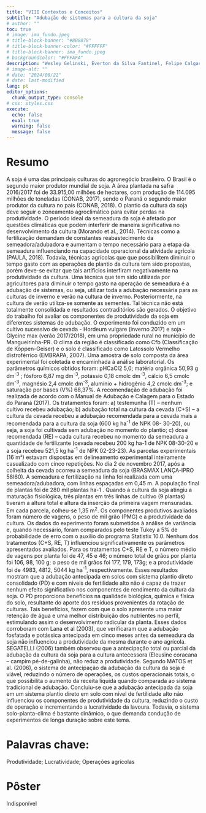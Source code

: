 ```yaml
---
title: "VIII Contextos e Conceitos"
subtitle: "Adubação de sistemas para a cultura da soja"
# author: ""
toc: true
# image: ima_fundo.jpeg
# title-block-banner: "#8B8878"
# title-block-banner-color: "#FFFFFF"
# title-block-banner: ima_fundo.jpeg
# backgroundcolor: "#FFFAFA"
description: "Wesley Gelinski, Everton da Silva Fantinel, Felipe Calgaro, Arthur Aloysio Schwengber, Dayana Jéssica Eckert, Gustavo Frosi, Jessé Rodrigo Fink"
# image-alt: ""
# date: "2024/08/22"
# date: last-modified
lang: pt
editor_options: 
  chunk_output_type: console
# css: styles.css
execute: 
  echo: false
  eval: true
  warning: false
  message: false
---
```


# Resumo

A soja é uma das principais culturas do agronegócio brasileiro. O Brasil é o segundo maior produtor mundial de soja. A área plantada na safra 2016/2017 foi de 33.915,00 milhões de hectares, com produção de 114.095 milhões de toneladas (CONAB, 2017), sendo o Paraná o segundo maior produtor da cultura no país (CONAB, 2018). O plantio da cultura da soja deve seguir o zoneamento agroclimático para evitar perdas na produtividade. O período ideal da semeadura da soja é afetado por questões climáticas que podem interferir de maneira significativa no desenvolvimento da cultura (Morando et al., 2014). Técnicas como a fertilização demandam de constantes reabastecimento da semeadora/adubadora e aumentam o tempo necessário para a etapa da semeadura influenciando na capacidade operacional da atividade agrícola (PAULA, 2018). Todavia, técnicas agrícolas que que possibilitem diminuir o tempo gasto com as operações de plantio da cultura tem sido propostas, porém deve-se evitar que tais artifícios interfiram negativamente na produtividade da cultura. Uma técnica que tem sido utilizada por agricultores para diminuir o tempo gasto na operação de semeadura é a adubação de sistemas, ou seja, utilizar toda a adubação necessária para as culturas de inverno e verão na cultura de inverno. Posteriormente, na cultura de verão utiliza-se somente as sementes. Tal técnica não está totalmente consolidada e resultados contraditórios são gerados. O objetivo do trabalho foi avaliar os componentes de produtividade da soja em diferentes sistemas de adubação. O experimento foi conduzido em um cultivo sucessivo de cevada - Hordeum vulgare (inverno 2017) e soja - Glycine max (verão 2017/2018), em uma propriedade rural no município de Mangueirinha-PR. O clima da região é classificado como Cfb (Classificação de Köppen-Geiser) e o solo é classificado como Latossolo Vermelho distroférrico (EMBRAPA, 2007). Uma amostra de solo composta da área experimental foi coletada e encaminhada à análise laboratorial. Os parâmetros químicos obtidos foram: pHCaCl2 5,0; matéria orgânica 50,93 g dm^-3^ ; fósforo 6,87 mg dm^-3^, potássio 0,18 cmolc dm^-3^, cálcio 6,5 cmolc dm^-3^, magnésio 2,4 cmolc dm^-3^, alumínio + hidrogênio 4,2 cmolc dm^-3^; e saturação por bases (V%) 68,37%. A recomendação de adubação foi realizada de acordo com o Manual de Adubação e Calagem para o Estado do Paraná (2017). Os tratamentos foram: a) testemunha (T) – nenhum cultivo recebeu adubação; b) adubação total na cultura da cevada (C+S) – a cultura da cevada recebeu a adubação recomendada para a cevada mais a recomendada para a cultura da soja (600 kg ha^-1^ de NPK 08- 30-20), ou seja, a soja foi cultivada sem adubação no momento do plantio; c) dose recomendada (RE) – cada cultura recebeu no momento da semeadura a quantidade de fertilizante (cevada recebeu 200 kg ha-1 de NPK 08-30-20 e a soja recebeu 521,5 kg ha^-1^ de NPK 02-23-23). As parcelas experimentais (16 m²) estavam dispostas em delineamento experimental inteiramente casualizado com cinco repetições. No dia 2 de novembro 2017, após a colheita da cevada ocorreu a semeadura da soja (BRASMAX LANÇA-IPRO 58I60). A semeadura e fertilização na linha foi realizada com uma semeadora/adubadora, com linhas espaçadas em 0,45 m. A população final de plantas foi de 280 mil plantas ha-1 . Quando a cultura da soja atingiu a maturação fisiológica, três plantas em três linhas de cultivo (9 plantas) tiveram a altura total e altura da inserção da primeira vagem mensuradas. Em cada parcela, colheu-se 1,35 m^2^. Os componentes produtivos avaliados foram número de vagens, o peso de mil grão (PMG) e a produtividade da cultura. Os dados do experimento foram submetidos à análise de variância e, quando necessário, foram comparados pelo teste Tukey a 5% de probabilidade de erro com o auxílio do programa Statistix 10.0. Nenhum dos tratamentos (C+S, RE, T) influenciou significativamente os parâmetros apresentados avaliados. Para os tratamentos C+S, RE e T, o número médio de vagens por planta foi de 47, 45 e 46; o número total de grãos por planta foi 106, 98, 100 g; o peso de mil grãos foi 177, 179, 173g; e a produtividade foi de 4983, 4812, 5044 kg ha^-1^, respectivamente. Esses resultados mostram que a adubação antecipada em solos com sistema plantio direto consolidado (PD) e com níveis de fertilidade alto não é capaz de trazer nenhum efeito significativo nos componentes de rendimento da cultura da soja. O PD proporciona benefícios na qualidade biológica, química e física do solo, resultante do aporte dos resíduos provenientes da rotação de culturas. Tais benefícios, fazem com que o solo apresente uma maior retenção de água e uma melhor distribuição dos nutrientes no perfil, estimulando assim o desenvolvimento radicular da planta. Esses dados corroboram com Lana et al (2003), que verificaram que a adubação fosfatada e potássica antecipada em cinco meses antes da semeadura da soja não influenciou a produtividade da mesma durante o ano agrícola. SEGATELLI (2006) também observou que a antecipação total ou parcial da adubação da cultura da soja para a cultura antecessora (Eleusine coracana – campim pé-de-galinha), não reduz a produtividade. Segundo MATOS et al. (2006), o sistema de antecipação da adubação da cultura da soja é viável, reduzindo o número de operações, os custos operacionais totais, o que possibilita o aumento da receita liquida quando comparada ao sistema tradicional de adubação. Concluiu-se que a adubação antecipada da soja em um sistema plantio direto em solo com nível de fertilidade alto não influenciou os componentes de produtividade da cultura, reduzindo o custo de operação e incrementando a lucratividade da lavoura. Todavia, o sistema solo-planta-clima é bastante dinâmico, o que demanda condução de experimentos de longa duração sobre este tema.

# Palavras chave:

Produtividade; Lucratividade; Operações agrícolas

# Pôster

Indisponível
<!-- ![](banner argila.pdf){width=100% height=1080px} -->
